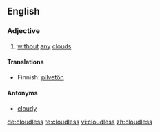 ==English==
===Adjective===
{{en-adj}}

#[[without]] [[any]] [[cloud]]s

====Translations====

*Finnish: [[pilvetön]]

====Antonyms====
*[[cloudy]]

[[de:cloudless]]
[[te:cloudless]]
[[vi:cloudless]]
[[zh:cloudless]]